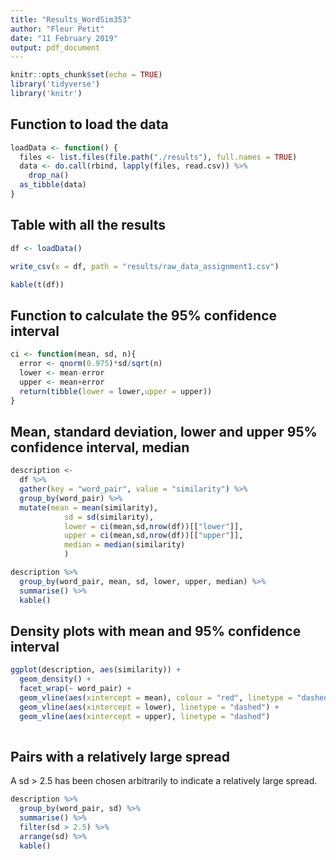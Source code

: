 ```yaml
---
title: "Results_WordSim353"
author: "Fleur Petit"
date: "11 February 2019"
output: pdf_document
---
```


```r
knitr::opts_chunk$set(echo = TRUE)
library('tidyverse')
library('knitr')
```

## Function to load the data

```r

loadData <- function() {
  files <- list.files(file.path("./results"), full.names = TRUE)
  data <- do.call(rbind, lapply(files, read.csv)) %>%
    drop_na()
  as_tibble(data)
}
```

## Table with all the results

```r
df <- loadData()

write_csv(x = df, path = "results/raw_data_assignment1.csv")

kable(t(df))

```

## Function to calculate the 95% confidence interval

```r

ci <- function(mean, sd, n){
  error <- qnorm(0.975)*sd/sqrt(n)
  lower <- mean-error
  upper <- mean+error
  return(tibble(lower = lower,upper = upper))
}
```

## Mean, standard deviation, lower and upper 95% confidence interval, median

```r

description <-
  df %>%
  gather(key = "word_pair", value = "similarity") %>%
  group_by(word_pair) %>%
  mutate(mean = mean(similarity),
            sd = sd(similarity),
            lower = ci(mean,sd,nrow(df))[["lower"]],
            upper = ci(mean,sd,nrow(df))[["upper"]],
            median = median(similarity)
            )

description %>% 
  group_by(word_pair, mean, sd, lower, upper, median) %>% 
  summarise() %>% 
  kable()

```

## Density plots with mean and 95% confidence interval

```r

ggplot(description, aes(similarity)) +
  geom_density() +
  facet_wrap(~ word_pair) +
  geom_vline(aes(xintercept = mean), colour = "red", linetype = "dashed") +
  geom_vline(aes(xintercept = lower), linetype = "dashed") +
  geom_vline(aes(xintercept = upper), linetype = "dashed")
  

```

## Pairs with a relatively large spread

A sd > 2.5 has been chosen arbitrarily to indicate a relatively large spread.

```r

description %>%
  group_by(word_pair, sd) %>%
  summarise() %>%
  filter(sd > 2.5) %>%
  arrange(sd) %>%
  kable()

```